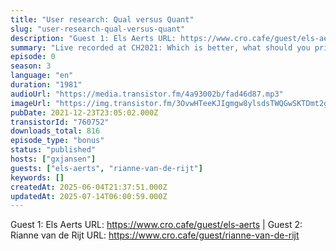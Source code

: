 ```yaml
---
title: "User research: Qual versus Quant"
slug: "user-research-qual-versus-quant"
description: "Guest 1: Els Aerts URL: https://www.cro.cafe/guest/els-aerts | Guest 2: Rianne van de Rijt URL: https://www.cro.cafe/guest/rianne-van-de-rijt"
summary: "Live recorded at CH2021: Which is better, what should you prioritize and what are some common mistakes?"
episode: 0
season: 3
language: "en"
duration: "1981"
audioUrl: "https://media.transistor.fm/4a93002b/fad46d87.mp3"
imageUrl: "https://img.transistor.fm/3OvwHTeeKJIgmgw8ylsdsTWQGwSKTDmt2gy1bHuCiHs/rs:fill:3000:3000:1/q:60/aHR0cHM6Ly9pbWct/dXBsb2FkLXByb2R1/Y3Rpb24udHJhbnNp/c3Rvci5mbS9mMDFl/MDE5MWEzZTgwMzUw/MzgzYjQ2ZTA4MTY5/YjhlOS5qcGc.webp"
pubDate: 2021-12-23T23:05:02.000Z
transistorId: "760752"
downloads_total: 816
episode_type: "bonus"
status: "published"
hosts: ["gxjansen"]
guests: ["els-aerts", "rianne-van-de-rijt"]
keywords: []
createdAt: 2025-06-04T21:37:51.000Z
updatedAt: 2025-07-14T06:00:59.000Z
---
```


Guest 1: Els Aerts URL: https://www.cro.cafe/guest/els-aerts | Guest 2: Rianne van de Rijt URL: https://www.cro.cafe/guest/rianne-van-de-rijt
